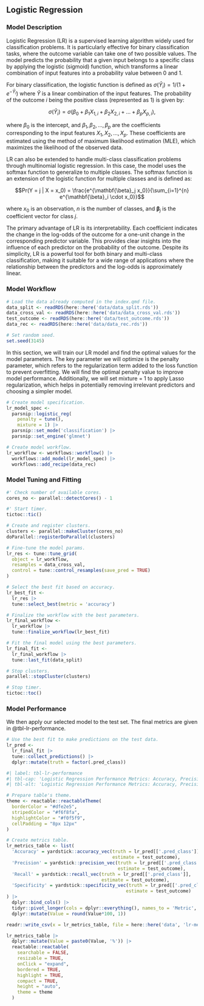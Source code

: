 ## Logistic Regression

### Model Description

Logistic Regression (LR) is a supervised learning algorithm widely used for classification problems. It is particularly effective for binary classification tasks, where the outcome variable can take one of two possible values. The model predicts the probability that a given input belongs to a specific class by applying the logistic (sigmoid) function, which transforms a linear combination of input features into a probability value between $0$ and $1$.

For binary classification, the logistic function is defined as $\sigma(\hat{Y}_i) = 1/(1 + e^{-\hat{Y}_i})$ where $\hat{Y}$ is a linear combination of the input features. The probability of the outcome $i$ being the positive class (represented as 1) is given by:

$$\sigma(\hat{Y}_i) = \sigma(\beta_0 + \beta_1 X_{1, i} + \beta_2 X_{2, i} + \ldots + \beta_p X_{p, i}),$$

where $\beta_0$ is the intercept, and $\beta_1, \beta_2, \ldots, \beta_p$ are the coefficients corresponding to the input features $X_1, X_2, \ldots, X_p$. These coefficients are estimated using the method of maximum likelihood estimation (MLE), which maximizes the likelihood of the observed data.

LR can also be extended to handle multi-class classification problems through multinomial logistic regression. In this case, the model uses the softmax function to generalize to multiple classes. The softmax function is an extension of the logistic function for multiple classes and is defined as:

$$Pr(Y = j | X = x_0) = \frac{e^{\mathbf{\beta}_j x_0}}{\sum_{i=1}^{n} e^{\mathbf{\beta}_i \cdot x_0}}$$

where $x_0$ is an observation, $n$ is the number of classes, and $\mathbf{\beta}_j$ is the coefficient vector for class $j$.

The primary advantage of LR is its interpretability. Each coefficient indicates the change in the log-odds of the outcome for a one-unit change in the corresponding predictor variable. This provides clear insights into the influence of each predictor on the probability of the outcome. Despite its simplicity, LR is a powerful tool for both binary and multi-class classification, making it suitable for a wide range of applications where the relationship between the predictors and the log-odds is approximately linear.


### Model Workflow

```r

# Load the data already computed in the index.qmd file.
data_split <- readRDS(here::here('data/data_split.rds'))
data_cross_val <- readRDS(here::here('data/data_cross_val.rds'))
test_outcome <- readRDS(here::here('data/test_outcome.rds'))
data_rec <- readRDS(here::here('data/data_rec.rds'))

# Set random seed.
set.seed(3145)

```

In this section, we will train our LR model and find the
optimal values for the model parameters. The key parameter we will optimize is
the penalty parameter, which refers to the regularization term added to the loss
function to prevent overfitting. We will find the optimal penalty value to
improve model performance. Additionally, we will set mixture = 1 to apply
Lasso regularization, which helps in potentially removing irrelevant predictors
and choosing a simpler model.


```r

# Create model specification.
lr_model_spec <-
  parsnip::logistic_reg(
    penalty = tune(),
    mixture = 1) |>
  parsnip::set_mode('classification') |>
  parsnip::set_engine('glmnet')

# Create model workflow.
lr_workflow <- workflows::workflow() |>
  workflows::add_model(lr_model_spec) |>
  workflows::add_recipe(data_rec)

```

### Model Tuning and Fitting


```r

#' Check number of available cores.
cores_no <- parallel::detectCores() - 1

#' Start timer.
tictoc::tic()

# Create and register clusters.
clusters <- parallel::makeCluster(cores_no)
doParallel::registerDoParallel(clusters)

# Fine-tune the model params.
lr_res <- tune::tune_grid(
  object = lr_workflow,
  resamples = data_cross_val,
  control = tune::control_resamples(save_pred = TRUE)
)

# Select the best fit based on accuracy.
lr_best_fit <- 
  lr_res |> 
  tune::select_best(metric = 'accuracy')

# Finalize the workflow with the best parameters.
lr_final_workflow <- 
  lr_workflow |>
  tune::finalize_workflow(lr_best_fit)

# Fit the final model using the best parameters.
lr_final_fit <- 
  lr_final_workflow |> 
  tune::last_fit(data_split)

# Stop clusters.
parallel::stopCluster(clusters)

# Stop timer.
tictoc::toc()

```

### Model Performance

We then apply our selected model to the test set. The final metrics are given in 
@tbl-lr-performance.

```r

# Use the best fit to make predictions on the test data.
lr_pred <- 
  lr_final_fit |> 
  tune::collect_predictions() |>
  dplyr::mutate(truth = factor(.pred_class))

```


```r
#| label: tbl-lr-performance
#| tbl-cap: 'Logistic Regression Performance Metrics: Accuracy, Precision, Recall, and Specificity.'
#| tbl-alt: 'Logistic Regression Performance Metrics: Accuracy, Precision, Recall, and Specificity.'

# Prepare table's theme.
theme <- reactable::reactableTheme(
  borderColor = "#dfe2e5",
  stripedColor = "#f6f8fa", 
  highlightColor = "#f0f5f9",
  cellPadding = "8px 12px"
)

# Create metrics table.
lr_metrics_table <- list(
  'Accuracy' = yardstick::accuracy_vec(truth = lr_pred[['.pred_class']],
                                       estimate = test_outcome),
  'Precision' = yardstick::precision_vec(truth = lr_pred[['.pred_class']],
                                         estimate = test_outcome),
  'Recall' = yardstick::recall_vec(truth = lr_pred[['.pred_class']],
                                   estimate = test_outcome),
  'Specificity' = yardstick::specificity_vec(truth = lr_pred[['.pred_class']],
                                            estimate = test_outcome)
) |>
  dplyr::bind_cols() |>
  tidyr::pivot_longer(cols = dplyr::everything(), names_to = 'Metric', values_to = 'Value') |>
  dplyr::mutate(Value = round(Value*100, 1))

readr::write_csv(x = lr_metrics_table, file = here::here('data', 'lr-metrics.csv'))

lr_metrics_table |>
  dplyr::mutate(Value = paste0(Value, '%')) |>
  reactable::reactable(
    searchable = FALSE, 
    resizable = TRUE,
    onClick = "expand",
    bordered = TRUE,
    highlight = TRUE, 
    compact = TRUE,
    height = "auto",
    theme = theme
  )

```